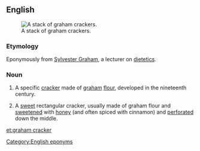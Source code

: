 {{also|Graham cracker}}
==English==
{{wikipedia}}
[[File:Graham-Cracker-Stack.jpg|right|thumb|A stack of graham crackers.]]

===Etymology===
Eponymously from [[w:Sylvester Graham|Sylvester Graham]], a lecturer on [[dietetics]].

===Noun===
{{en-noun}}

# {{lb|en|US|dated}} A specific [[cracker]] made of [[graham]] [[flour]], developed in the nineteenth century.
# {{lb|en|US|by extension}} A [[sweet]] rectangular cracker, usually made of graham flour and [[sweeten]]ed with [[honey]] (and often spiced with cinnamon) and [[perforate]]d down the middle.

[[Category:English eponyms]]

[[et:graham cracker]]